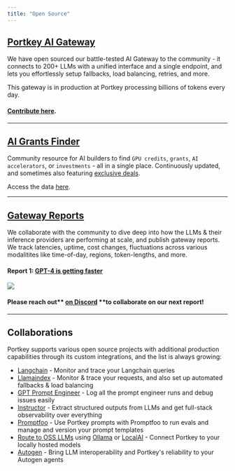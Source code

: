 ```yaml
---
title: "Open Source"
---
```


## [Portkey AI Gateway](https://github.com/portkey-ai/rubeus)

We have open sourced our battle-tested AI Gateway to the community - it connects to 200+ LLMs with a unified interface and a single endpoint, and lets you effortlessly setup fallbacks, load balancing, retries, and more.

This gateway is in production at Portkey processing billions of tokens every day.

#### [Contribute here](https://github.com/portkey-ai/rubeus).

---

## [AI Grants Finder](https://grantsfinder.portkey.ai/)

Community resource for AI builders to find `GPU credits`, `grants`, `AI accelerators`, or `investments` \- all in a single place. Continuously updated, and sometimes also featuring [exclusive deals](https://twitter.com/PortkeyAI/status/1692463628514156859).

Access the data [here](https://airtable.com/appUjtBcdLQIgusqW/shrAU1e4M5twTmRal).

---

## [Gateway Reports](https://portkey.ai/blog/tag/benchmarks/)

We collaborate with the community to dive deep into how the LLMs & their inference providers are performing at scale, and publish gateway reports. We track latencies, uptime, cost changes, fluctuations across various modalitites like time-of-day, regions, token-lengths, and more.

#### Report 1: [GPT-4 is getting faster](https://portkey.ai/blog/gpt-4-is-getting-faster/)

<Frame>
  <img src="/images/guardrails/g13.avif"/>
</Frame>

#### Please reach out** [**on Discord**](https://discord.gg/9sfE5ZYv) **to collaborate on our next report!

---

## Collaborations

Portkey supports various open source projects with additional production capabilities through its custom integrations, and the list is always growing:

* [Langchain](https://python.langchain.com/docs/integrations/providers/portkey/) \- Monitor and trace your Langchain queries
* [Llamaindex](https://gpt-index.readthedocs.io/en/latest/examples/llm/portkey.html) - Monitor & trace your requests, and also set up automated fallbacks & load balancing
* [GPT Prompt Engineer](https://github.com/mshumer/gpt-prompt-engineer) \- Log all the prompt engineer runs and debug issues easily
* [Instructor](/integrations/libraries/instructor) \- Extract structured outputs from LLMs and get full-stack observability over everything
* [Promptfoo](/integrations/libraries/promptfoo) \- Use Portkey prompts with Promptfoo to run evals and manage and version your prompt templates
* [Route to OSS LLMs](/integrations/llms/byollm) using [Ollama](/integrations/llms/ollama) or [LocalAI](/integrations/llms/local-ai) \- Connect Portkey to your locally hosted models
* [Autogen](/integrations/libraries/autogen) \- Bring LLM interoperability and Portkey's reliability to your Autogen agents
